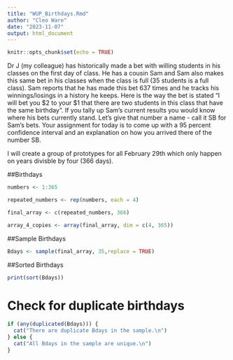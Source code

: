 ```yaml
---
title: "WUP_Birthdays.Rmd"
author: "Cleo Ware"
date: "2023-11-07"
output: html_document
---
```


```r
knitr::opts_chunk$set(echo = TRUE)
```

Dr J (my colleague) has historically made a bet with willing students in his classes on the first day of class. He has a cousin Sam and Sam also makes this same bet in his classes when the class is full (35 students is a full class).
Sam reports that he has made this bet 637 times and he tracks his winnings/losings in a history he keeps. Here is the way the bet is stated "I will bet you $2 to your $1 that there are two students in this class that have the same birthday". If you tally up Sam's current results you would know where his bets currently stand. Let's give that number a name - call it SB for Sam's bets. Your assignment for today is to come up with a 95 percent confidence interval and an explanation on how you arrived there of the number SB.

I will create a group of prototypes for all February 29th which only happen on years divisble by four (366 days).

##Birthdays

```r
numbers <- 1:365

repeated_numbers <- rep(numbers, each = 4)

final_array <- c(repeated_numbers, 366)

array_4_copies <- array(final_array, dim = c(4, 365))
```

##Sample Birthdays

```r
Bdays <- sample(final_array, 35,replace = TRUE)
```

##Sorted Birthdays

```r
print(sort(Bdays))
```



# Check for duplicate birthdays
```r
if (any(duplicated(Bdays))) {
  cat("There are duplicate Bdays in the sample.\n")
} else {
  cat("All Bdays in the sample are unique.\n")
}
```



